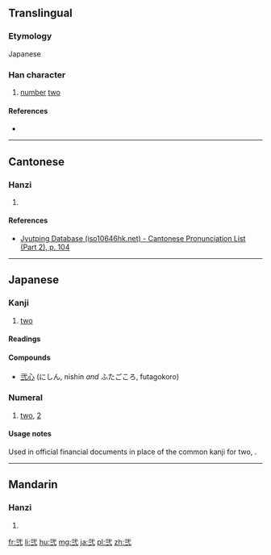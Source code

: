 ==Translingual==
===Etymology===
Japanese {{Han simp|貳|f=貝|t=&nbsp;}}
{{ja-forms|弐|[[贰]]|[[貳]]}}

===Han character===
{{Han char|rn=56|rad=弋|as=03|sn=6|four=|canj=MPMM|ids=⿻⿹弋二一}}

# [[number]] [[two]]

====References====
* {{Han ref|kx=0355.061|hdz=10558.061|uh=5F10|ud=24336}}

----

==Cantonese==

===Hanzi===
{{yue-hanzi|jyut=[[ji6]]|y=yi6}}

# {{defn|lang=yue|sort=弋03}}

====References====
* [http://www.iso10646hk.net/jp/document/download.jsp Jyutping Database (iso10646hk.net) - Cantonese Pronunciation List (Part 2), p. 104]

----

==Japanese==

===Kanji===
{{ja-kanji|grade=c|rs=弋03}}

# [[two]]

====Readings====
{{ja-readings
|goon=[[に]] (ni)
|kanon=[[じ]] (ji)
|kun=[[ふたつ]] ([[弐つ]], futatsu), [[そえ]] (soe)
}}

====Compounds====
* [[弐心]] (にしん, nishin ''and'' ふたごころ, futagokoro)

===Numeral===
{{head|ja|numeral|hiragana|に|romaji|ni}}

# [[two]], [[2]]

====Usage notes====
Used in official financial documents in place of the common kanji for two, {{ja-l|二}}.

----

==Mandarin==

===Hanzi===
{{cmn-hanzi|pin=[[èr]] ([[er4]])|wg=erh<sup>4</sup>}}

# {{defn|lang=cmn|sort=弋03}}

[[fr:弐]]
[[li:弐]]
[[hu:弐]]
[[mg:弐]]
[[ja:弐]]
[[pl:弐]]
[[zh:弐]]